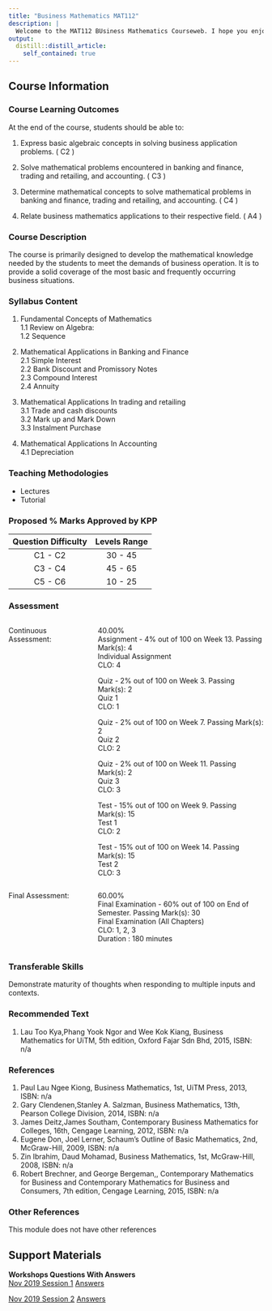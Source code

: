 ```yaml
---
title: "Business Mathematics MAT112"
description: |
  Welcome to the MAT112 BUsiness Mathematics Courseweb. I hope you enjoy it!
output: 
  distill::distill_article:
    self_contained: true
---
```


## Course Information  

### Course Learning Outcomes  
At the end of the course, students should be able to:  

1. Express basic algebraic concepts in solving business application problems. ( C2 )  

2. Solve mathematical problems encountered in banking and finance, trading and retailing, and accounting. ( C3 )  

3. Determine mathematical concepts to solve mathematical problems in banking and finance, trading and retailing, and accounting. ( C4 )  

4. Relate business mathematics applications to their respective field. ( A4 )  

### Course Description  
The course is primarily designed to develop the mathematical knowledge needed by the students to meet the demands of business operation. It is to provide a solid coverage of the most basic and frequently occurring business situations.  

### Syllabus Content  
1. Fundamental Concepts of Mathematics  
  1.1 Review on Algebra:  
  1.2 Sequence  
  
2. Mathematical Applications in Banking and Finance  
  2.1 Simple Interest  
  2.2 Bank Discount and Promissory Notes  
  2.3 Compound Interest  
  2.4 Annuity  
  
3. Mathematical Applications In trading and retailing  
  3.1 Trade and cash discounts  
  3.2 Mark up and Mark Down  
  3.3 Instalment Purchase  
  
4. Mathematical Applications In Accounting  
  4.1 Depreciation  
  
  
### Teaching Methodologies  
  - Lectures  
  - Tutorial  

### Proposed % Marks Approved by KPP  
| Question Difficulty | Levels Range |  
|:-------------------:|:------------:|  
| C1 - C2 | 30 - 45 |  
| C3 - C4 | 45 - 65 |  
| C5 - C6 | 10 - 25 |  

### Assessment  

:::::: {style="display: flex; "}

::: {.column width="30%"}
Continuous Assessment:
:::

::: {.column width="5%"}
\ 
<!-- an empty Div (with a whitespace), serving as
a column separator -->
:::

::: {.column width="65%"}
40.00%  
Assignment - 4% out of 100 on Week 13. Passing Mark(s): 4  
Individual Assignment  
CLO: 4  

Quiz - 2% out of 100 on Week 3. Passing Mark(s): 2  
Quiz 1  
CLO: 1  

Quiz - 2% out of 100 on Week 7. Passing Mark(s): 2  
Quiz 2  
CLO: 2  

Quiz - 2% out of 100 on Week 11. Passing Mark(s): 2  
Quiz 3  
CLO: 3  

Test - 15% out of 100 on Week 9. Passing Mark(s): 15  
Test 1  
CLO: 2  

Test - 15% out of 100 on Week 14. Passing Mark(s): 15  
Test 2  
CLO: 3  
:::  

::::::

:::::: {style="display: flex; "}

::: {.column width="30%"}
Final Assessment:
:::

::: {.column width="5%"}
\ 
<!-- an empty Div (with a whitespace), serving as
a column separator -->
:::

::: {.column width="65%"}
60.00%  
Final Examination - 60% out of 100 on End of Semester. Passing Mark(s): 30  
Final Examination (All Chapters)  
CLO: 1, 2, 3  
Duration : 180 minutes  
:::  

::::::  

### Transferable Skills  
Demonstrate maturity of thoughts when responding to multiple inputs and contexts.  

### Recommended Text  
1. Lau Too Kya,Phang Yook Ngor and Wee Kok Kiang, Business Mathematics for UiTM, 5th edition, Oxford Fajar Sdn Bhd, 2015, ISBN: n/a  

### References  

1. Paul Lau Ngee Kiong, Business Mathematics, 1st, UiTM Press, 2013, ISBN: n/a  
2. Gary Clendenen,Stanley A. Salzman, Business Mathematics, 13th, Pearson College Division, 2014, ISBN: n/a  
3. James Deitz,James Southam, Contemporary Business Mathematics for Colleges, 16th, Cengage Learning, 2012, ISBN: n/a  
4. Eugene Don, Joel Lerner, Schaum's Outline of Basic Mathematics, 2nd, McGraw-Hill, 2009, ISBN: n/a  
5. Zin Ibrahim, Daud Mohamad, Business Mathematics, 1st, McGraw-Hill, 2008, ISBN: n/a  
6. Robert Brechner, and George Bergeman,, Contemporary Mathematics for Business and Contemporary Mathematics for Business and Consumers, 7th edition, Cengage Learning, 2015, ISBN: n/a  

### Other References  
This module does not have other references  

## Support Materials

<!-- | Past Semester Exam Papers | Answer Scheme |   -->
<!-- |:-------------------------:|:-------------:|   -->
<!-- | [June 2019](files/support document/mat112/MAT112 June 2019.PDF) | [Answer Scheme June 2019](files/support document/mat112/MAT112 SKEMA JUNE 2019.pdf) |   -->
<!-- | [Dec 2018](files/support document/mat112/MAT112 Dec 2018.PDF) | [Answer Scheme Dec 2018](files/support document/mat112/MAT112 SKEMA DEC 2018.pdf) |   -->
<!-- | [Jan 2018](files/support document/mat112/MAT112 Jan 2018.PDF) | [Answer Scheme Jan 2018](files/support document/mat112/MAT112 SKEMA JAN 2018.pdf) |   -->


<!-- **Past Test Paper With Answers**   -->
<!-- [Test 2 Dec 2019](files/support document/mat112/Test 2 Dec 2019.pdf)   -->
<!-- [Test 1 Nov 2019](files/support document/mat112/Test 1 Nov 2019.pdf)   -->

**Workshops Questions With Answers**  
[Nov 2019 Session 1](files/support document/mat112/BENGKEL MAT112 NOV 2019 SESI 1.pdf) [Answers](files/support document/mat112/Answer MAT112 Workshop Nov 2019 Session 1.pdf)  

[Nov 2019 Session 2](files/support document/mat112/BENGKEL MAT112 NOV 2019 SESI 2.pdf) [Answers](files/support document/mat112/Answer MAT112 Workshop Nov 2019 Session 2.pdf)    
